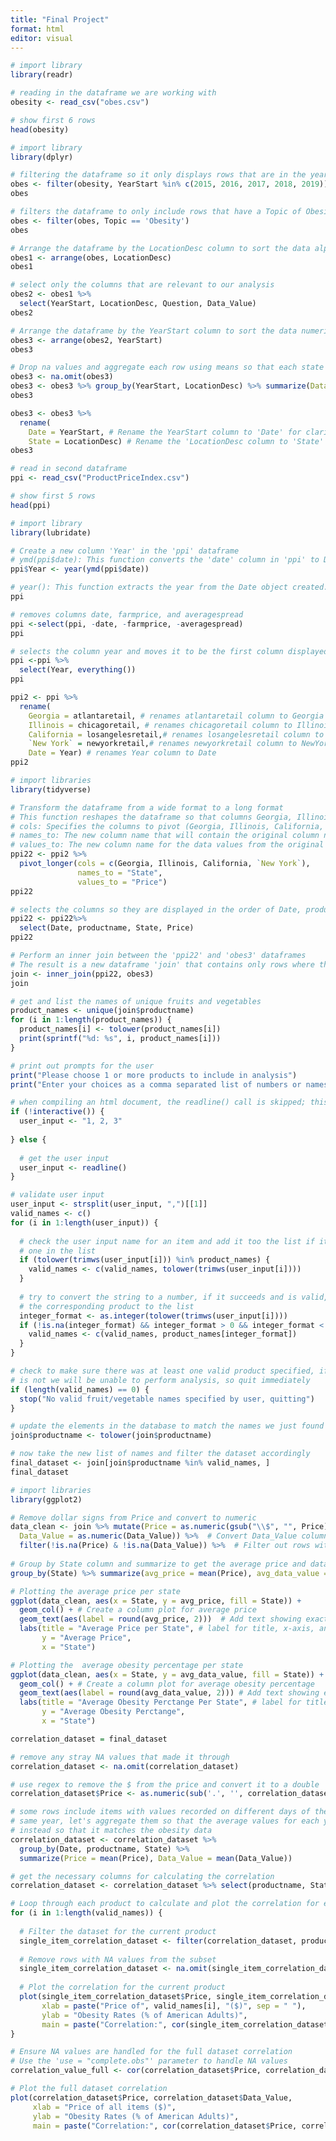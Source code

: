 ```yaml
---
title: "Final Project"
format: html
editor: visual
---
```


```r
# import library
library(readr) 

# reading in the dataframe we are working with
obesity <- read_csv("obes.csv") 

# show first 6 rows
head(obesity)
```

```r
# import library
library(dplyr)

# filtering the dataframe so it only displays rows that are in the years 2015-2019
obes <- filter(obesity, YearStart %in% c(2015, 2016, 2017, 2018, 2019))
obes
```

```r
# filters the dataframe to only include rows that have a Topic of Obesity 
obes <- filter(obes, Topic == 'Obesity')
obes
```

```r
# Arrange the dataframe by the LocationDesc column to sort the data alphabetically by location description
obes1 <- arrange(obes, LocationDesc)
obes1
```

```r
# select only the columns that are relevant to our analysis
obes2 <- obes1 %>%
  select(YearStart, LocationDesc, Question, Data_Value) 
obes2
```

```r
# Arrange the dataframe by the YearStart column to sort the data numerically by year
obes3 <- arrange(obes2, YearStart)
obes3
```

```r
# Drop na values and aggregate each row using means so that each state has 1 row for each year
obes3 <- na.omit(obes3)
obes3 <- obes3 %>% group_by(YearStart, LocationDesc) %>% summarize(Data_Value = mean(Data_Value))
obes3
```

```r
obes3 <- obes3 %>%
  rename(
    Date = YearStart, # Rename the YearStart column to 'Date' for clarity
    State = LocationDesc) # Rename the 'LocationDesc column to 'State' for clarity
obes3
```

```r
# read in second dataframe
ppi <- read_csv("ProductPriceIndex.csv")

# show first 5 rows
head(ppi) 
```

```r
# import library
library(lubridate)

# Create a new column 'Year' in the 'ppi' dataframe
# ymd(ppi$date): This function converts the 'date' column in 'ppi' to Date format (Year-Month-Day)
ppi$Year <- year(ymd(ppi$date))

# year(): This function extracts the year from the Date object created.
ppi
```

```r
# removes columns date, farmprice, and averagespread
ppi <-select(ppi, -date, -farmprice, -averagespread)
ppi
```

```r
# selects the column year and moves it to be the first column displayed and everything else after
ppi <-ppi %>%
  select(Year, everything())
ppi
```

```r
ppi2 <- ppi %>%
  rename(
    Georgia = atlantaretail, # renames atlantaretail column to Georgia
    Illinois = chicagoretail, # renames chicagoretail column to Illinois
    California = losangelesretail,# renames losangelesretail column to California
    `New York` = newyorkretail,# renames newyorkretail column to NewYork
    Date = Year) # renames Year column to Date 
ppi2
```

```r
# import libraries
library(tidyverse)

# Transform the dataframe from a wide format to a long format
# This function reshapes the dataframe so that columns Georgia, Illinois, California, and New York are combined into a single column 'State'.
# cols: Specifies the columns to pivot (Georgia, Illinois, California, NewYork).
# names_to: The new column name that will contain the original column names after transformation (State).
# values_to: The new column name for the data values from the original columns (Price).
ppi22 <- ppi2 %>%
  pivot_longer(cols = c(Georgia, Illinois, California, `New York`),
               names_to = "State",
               values_to = "Price")
ppi22
```

```r
# selects the columns so they are displayed in the order of Date, productname, State, Price
ppi22 <- ppi22%>%
  select(Date, productname, State, Price)
ppi22
```

```r
# Perform an inner join between the 'ppi22' and 'obes3' dataframes
# The result is a new dataframe 'join' that contains only rows where there is a match in the 'Date' and 'State' columns between 'ppi22' and 'obes3'.
join <- inner_join(ppi22, obes3)
join
```

```r
# get and list the names of unique fruits and vegetables
product_names <- unique(join$productname)
for (i in 1:length(product_names)) {
  product_names[i] <- tolower(product_names[i])
  print(sprintf("%d: %s", i, product_names[i]))
}

# print out prompts for the user
print("Please choose 1 or more products to include in analysis")
print("Enter your choices as a comma separated list of numbers or names:")
```

```r
# when compiling an html document, the readline() call is skipped; this line sets a default value so the program can continue, but the value is overwritten when the code is run in an interactive session
if (!interactive()) {
  user_input <- "1, 2, 3"
  
} else {
  
  # get the user input
  user_input <- readline() 
}
```

```r
# validate user input
user_input <- strsplit(user_input, ",")[[1]]
valid_names <- c()
for (i in 1:length(user_input)) {
  
  # check the user input name for an item and add it too the list if it matches
  # one in the list
  if (tolower(trimws(user_input[i])) %in% product_names) {
    valid_names <- c(valid_names, tolower(trimws(user_input[i])))
  }
  
  # try to convert the string to a number, if it succeeds and is valid, add
  # the corresponding product to the list
  integer_format <- as.integer(tolower(trimws(user_input[i])))
  if (!is.na(integer_format) && integer_format > 0 && integer_format < 23) {
    valid_names <- c(valid_names, product_names[integer_format])
  }
}

# check to make sure there was at least one valid product specified, if there
# is not we will be unable to perform analysis, so quit immediately
if (length(valid_names) == 0) {
  stop("No valid fruit/vegetable names specified by user, quitting")
}
```

```r
# update the elements in the database to match the names we just found
join$productname <- tolower(join$productname)

# now take the new list of names and filter the dataset accordingly
final_dataset <- join[join$productname %in% valid_names, ]
final_dataset
```

```r
# import libraries
library(ggplot2)

# Remove dollar signs from Price and convert to numeric
data_clean <- join %>% mutate(Price = as.numeric(gsub("\\$", "", Price)), 
  Data_Value = as.numeric(Data_Value)) %>%  # Convert Data_Value column to numeric
  filter(!is.na(Price) & !is.na(Data_Value)) %>%  # Filter out rows with missing Price or Data_Value
  
# Group by State column and summarize to get the average price and data value per state
group_by(State) %>% summarize(avg_price = mean(Price), avg_data_value = mean(Data_Value))

# Plotting the average price per state
ggplot(data_clean, aes(x = State, y = avg_price, fill = State)) +
  geom_col() + # Create a column plot for average price 
  geom_text(aes(label = round(avg_price, 2)))  # Add text showing exact values 
  labs(title = "Average Price per State", # label for title, x-axis, and y-axis
       y = "Average Price",
       x = "State")
```

```r
# Plotting the  average obesity percentage per state
ggplot(data_clean, aes(x = State, y = avg_data_value, fill = State)) +
  geom_col() + # Create a column plot for average obesity percentage
  geom_text(aes(label = round(avg_data_value, 2))) # Add text showing exact values 
  labs(title = "Average Obesity Perctange Per State", # label for title, x-axis, and y-axis
       y = "Average Obesity Perctange",
       x = "State")
```

```r
correlation_dataset = final_dataset

# remove any stray NA values that made it through
correlation_dataset <- na.omit(correlation_dataset)

# use regex to remove the $ from the price and convert it to a double
correlation_dataset$Price <- as.numeric(sub('.', '', correlation_dataset$Price))

# some rows include items with values recorded on different days of the
# same year, let's aggregate them so that the average values for each years are used
# instead so that it matches the obesity data
correlation_dataset <- correlation_dataset %>% 
  group_by(Date, productname, State) %>% 
  summarize(Price = mean(Price), Data_Value = mean(Data_Value))

# get the necessary columns for calculating the correlation
correlation_dataset <- correlation_dataset %>% select(productname, State, Price, Data_Value)

# Loop through each product to calculate and plot the correlation for each
for (i in 1:length(valid_names)) {
  
  # Filter the dataset for the current product
  single_item_correlation_dataset <- filter(correlation_dataset, productname == valid_names[i])
  
  # Remove rows with NA values from the subset
  single_item_correlation_dataset <- na.omit(single_item_correlation_dataset)
  
  # Plot the correlation for the current product
  plot(single_item_correlation_dataset$Price, single_item_correlation_dataset$Data_Value, 
       xlab = paste("Price of", valid_names[i], "($)", sep = " "), 
       ylab = "Obesity Rates (% of American Adults)", 
       main = paste("Correlation:", cor(single_item_correlation_dataset$Price, single_item_correlation_dataset$Data_Value), sep=" "))
}

# Ensure NA values are handled for the full dataset correlation
# Use the 'use = "complete.obs"' parameter to handle NA values
correlation_value_full <- cor(correlation_dataset$Price, correlation_dataset$Data_Value, use = "complete.obs")

# Plot the full dataset correlation
plot(correlation_dataset$Price, correlation_dataset$Data_Value, 
     xlab = "Price of all items ($)", 
     ylab = "Obesity Rates (% of American Adults)", 
     main = paste("Correlation:", cor(correlation_dataset$Price, correlation_dataset$Data_Value, use = "complete.obs"), sep=" "))
```
